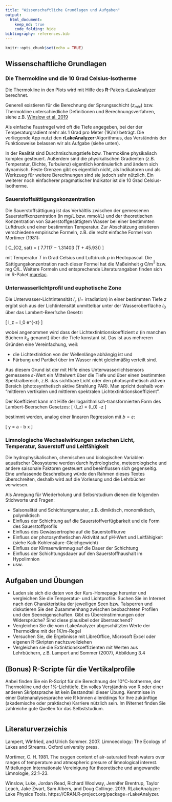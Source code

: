 ---
title: "Wissenschaftliche Grundlagen und Aufgaben"
output: 
  html_document:
    keep_md: true
    code_folding: hide
bibliography: references.bib    
---

```{r setup, include=FALSE}
knitr::opts_chunk$set(echo = TRUE)
```

## Wissenschaftliche Grundlagen

### Die Thermokline und die 10 Grad Celsius-Isotherme

Die Thermokline in den Plots wird mit Hilfe des **R**-Pakets
[rLakeAnalyzer](https://cran.r-project.org/web/packages/rLakeAnalyzer/) berechnet. 

Generell existieren für die Berechnung der Sprungsschicht ($z_{mix}$) bzw.
Thermokline unterschiedliche Definitionen und Berechnungsverfahren, siehe z.B. 
[Winslow et al. 2019](https://cran.r-project.org/web/packages/rLakeAnalyzer/vignettes/sm_algorithm.html)

Als einfache Faustregel wird oft die Tiefe angegeben, bei der der 
Temperaturgradient mehr als 1 Grad pro Meter (1K/m) beträgt.
Die vorliegende App nutzt den **rLakeAnalyzer**-Algorithmus, das Verständnis der
Funktiosweise belassen wir als Aufgabe (siehe unten).

In der Realität sind Durchmischungstiefe bzw. Thermokline physikalisch komplex 
gesteuert. Außerdem sind die physikalischen Gradienten (z.B. Temperatur, 
Dichte, Turbulenz) eigentlich kontinuierlich und ändern sich dynamisch.
Feste Grenzen gibt es eigentlich nicht, als Indikatoren und als Werkzueg 
für weitere Berechnungen sind sie jedoch sehr nützlich.  Ein weiterer noch 
einfacherer pragmatischer Indikator ist die 10 Grad Celsius-Isotherme.

### Sauerstoffsättigungskonzentration

Die Sauerstoffsättigung ist das Verhältlis zwischen der gemessenen Sauerstoffkonzentration
(in mg/L bzw. mmol/L) und der theoretischen Konzentration von Sauerstoffgesättigtem Wasser 
bei einer bestimmten Luftdruck und einer bestimmten Temperatur.  Zur Abschätzung existieren 
verschiedene empirische Formeln, z.B. die recht einfache Formel von Mortimer (1981):

\[
C_{O2, sat} = \exp\left( 7.7117 − 1.31403 \cdot \log\left(T + 45.93\right)\right) \cdot
\frac{p}{1013.25}
\]

mit Temperatur $T$ in Grad Celsius und  Luftdruck $p$ in Hectopascal. 
Die Sättigungskonzentration nach dieser Formel hat die Maßeinheit g O/m$^3$ bzw. mg O/L. 
Weitere Formeln und entsprechende Literaturangaben finden sich im R-Paket 
[marelac](https://CRAN.R-project.org/package=marelac).

### Unterwasserlichtprofil und euphotische Zone

Die Unterwasser-Lichtintensität  $I_z$  ($I=$ irradiation) in einer bestimmten Tiefe 
$z$ ergibt sich aus der Lichtintensität unmittelbar unter der Wasseroberfläche 
$I_0$ über das Lambert-Beer'sche Gesetz:

\[
I_z = I_0 \cdot e^{-\varepsilon \cdot z}
\]

wobei angenommen wird dass der Lichtextinktionskoeffizient
$\varepsilon$ (in manchen Büchern $k_d$ genannt) über die Tiefe konstant
ist. Das ist aus mehreren Gründen eine Vereinfachung, weil:

* die Lichtextinktion von der Wellenlänge abhängig ist und
* Färbung und Partikel über im Wasser nicht gleichmäßig verteilt sind.

Aus diesem Grund ist der mit Hilfe eines Unterwasserlichtsensors gemessene
$\varepsilon$-Wert ein Mittelwert über die Tiefe und über einen bestimmten
Spektralbereich, z.B. das sichtbare Licht oder den photosynthetisch aktiven
Bereich (photosynthetisch aktive Strahlung PAR). Man spricht deshalb vom
"mittleren vertikalen und mittleren spektralen Lichtextinktionskoeffizient".

Der Koeffizient kann mit Hilfe der logarithmisch-transformierten Form des 
Lambert-Beerschen Gesetzes:
\[
\ln(I_z) = \ln(I_0)  -\varepsilon \cdot z
\]

bestimmt werden, analog einer linearen Regression mit $b = \varepsilon$:

\[
y = a  - b \cdot x
\]

### Limnologische Wechselwirkungen zwischen Licht, Temperatur, Sauerstoff und Leitfähigkeit

Die hydrophysikalischen, chemischen und biologischen Variablen aquatischer Ökosysteme
werden durch hydrologische, meteorologische und andere saisonale Faktoren gesteuert 
und beeinflussen sich gegenseitig. Eine umfassende Beschreibung würde den Rahmen 
dieses Textes überschreiten, deshalb wird auf die Vorlesung und die Lehrbücher verwiesen.

Als Anregung für Wiederholung und Selbsrstudium dienen die folgenden Stichworte und Fragen:

* Saisonalität und Schichtungsmuster, z.B. dimiktisch, monomiktisch, polymiktisch
* Einfluss der Schichtung auf die Sauerstoffverfügbarkeit und die Form des Sauerstoffprofils
* Einfluss des Gewässertrophe  auf die Sauerstoffkurve
* Einfluss der photosynthetischen Aktivität auf pH-Wert und Leitfähigkeit (siehe Kalk-Kohlensäure-Gleichgewicht)
* Einfluss der Klimaerwärmnug auf die Dauer der Schichtung
* Einfluss der Schichtungsdauer auf den Sauerstoffhaushalt im Hypolimnion
* usw.


## Aufgaben und Übungen

* Laden sie sich die daten von der Kurs-Homepage herunter und vergleichen Sie die 
  Temperatur- und Lichtprofile. Suchen Sie im Internet nach den Charakteristika der 
  jeweiligen Seen bzw. Talsperren und diskutieren Sie den Zusammenhang zwischen
  beobachteten Profilen und den Seeneigenschaften. Gibt es Übereinstimmungen oder 
  Widersprüche? Sind diese plausibel oder überraschend?
* Vergleichen Sie die vom rLakeAnalyzer abgeschätzten Werte der Thermokline mit der 1K/m-Regel
* Versuchen Sie, die Ergebnisse mit LibreOffice, Microsoft Excel oder eigenen R-Skripten nachzuvollziehen
* Vergleichen sie die Extinktionskoeffizienten mit Werten aus Lehrbüchern, z.B. Lampert and Sommer (2007), 
  Abbildung 3.4

## (Bonus) R-Scripte für die Vertikalprofile

Anbei finden Sie ein R-Script für die Berechnung der 10°C-Isotherme, der Thermokline 
und der 1%-Lichttiefe. Ein volles Verständnis von R oder einer anderen Skriptsprache 
ist kein Bestandteil dieser Übung. Kenntnisse in einer Datenanalysesprache wie R können
allerddings für Ihre zukünftige (akademische oder praktische) Karriere nützlich sein. 
Im INternet finden Sie zahlreiche gute Quellen für das Selbststudium.



```{r code = readLines("recreate_plots.R"), eval = FALSE}

```


## Literaturverzeichis

<!-- Lampert Sommer, Wikipedia, R packages /-->


Lampert, Winfried, and Ulrich Sommer. 2007. Limnoecology: The Ecology
of Lakes and Streams. Oxford university press.

Mortimer, C. H. 1981. The oxygen content of air-saturated fresh waters
over ranges of temperature and atmospheric presure of limnological
interest. Mitteilungen Internationale Vereinigung für theoretische und
angewandte Limnologie, 22:1–23.

Winslow, Luke, Jordan Read, Richard Woolway, Jennifer Brentrup, Taylor
Leach, Jake Zwart, Sam Albers, and Doug Collinge. 2019. RLakeAnalyzer:
Lake Physics Tools. https://CRAN.R-project.org/package=rLakeAnalyzer.


